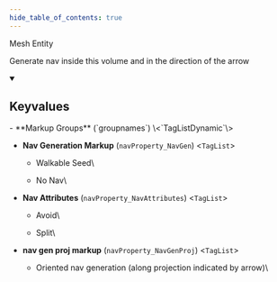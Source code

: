 ```yaml
---
hide_table_of_contents: true
---
```


<!---
!!!!!!
THIS PAGE IS AUTOGENERATED FROM GAME FGD DEFINITIONS!
DO NOT EDIT MANUALLY!
!!!!!!

In order to make edits, you can make an annotation file in /fgd_dump_overrides
-->


Mesh Entity

Generate nav inside this volume and in the direction of the arrow

<details open>
<summary><h2>Keyvalues</h2></summary>
- **Markup Groups** (`groupnames`) \<`TagListDynamic`\>

- **Nav Generation Markup** (`navProperty_NavGen`) \<`TagList`\>
  - Walkable Seed\
    
  - No Nav\
    


- **Nav Attributes** (`navProperty_NavAttributes`) \<`TagList`\>
  - Avoid\
    
  - Split\
    


- **nav gen proj markup** (`navProperty_NavGenProj`) \<`TagList`\>
  - Oriented nav generation (along projection indicated by arrow)\
    



 </details>

